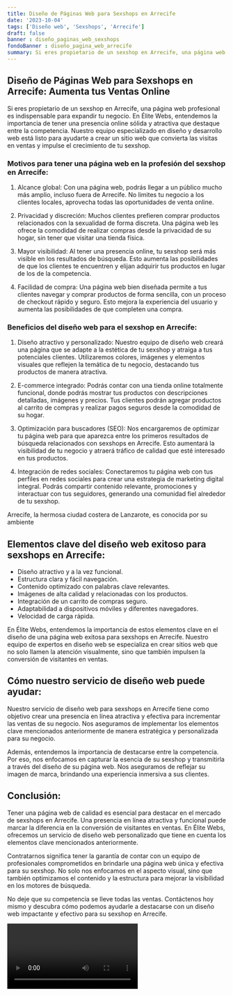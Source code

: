 ```yaml
---
title: Diseño de Páginas Web para Sexshops en Arrecife
date: '2023-10-04'
tags: ['Diseño web', 'Sexshops', 'Arrecife']
draft: false
banner : diseño_paginas_web_sexshops
fondoBanner : diseño_pagina_web_arrecife
summary: Si eres propietario de un sexshop en Arrecife, una página web profesional es indispensable para expandir tu negocio. En Élite Webs, entendemos la importancia de tener una presencia online sólida y atractiva que destaque entre la competencia. Nuestro equipo especializado en diseño y desarrollo web está listo para ayudarte a crear un sitio web que convierta las visitas en ventas y impulse el crecimiento de tu sexshop.
---
```


## Diseño de Páginas Web para Sexshops en Arrecife: Aumenta tus Ventas Online

Si eres propietario de un sexshop en Arrecife, una página web profesional es indispensable para expandir tu negocio. En Élite Webs, entendemos la importancia de tener una presencia online sólida y atractiva que destaque entre la competencia. Nuestro equipo especializado en diseño y desarrollo web está listo para ayudarte a crear un sitio web que convierta las visitas en ventas y impulse el crecimiento de tu sexshop.

### Motivos para tener una página web en la profesión del sexshop en Arrecife:

1. Alcance global: Con una página web, podrás llegar a un público mucho más amplio, incluso fuera de Arrecife. No limites tu negocio a los clientes locales, aprovecha todas las oportunidades de venta online.

2. Privacidad y discreción: Muchos clientes prefieren comprar productos relacionados con la sexualidad de forma discreta. Una página web les ofrece la comodidad de realizar compras desde la privacidad de su hogar, sin tener que visitar una tienda física.

3. Mayor visibilidad: Al tener una presencia online, tu sexshop será más visible en los resultados de búsqueda. Esto aumenta las posibilidades de que los clientes te encuentren y elijan adquirir tus productos en lugar de los de la competencia.

4. Facilidad de compra: Una página web bien diseñada permite a tus clientes navegar y comprar productos de forma sencilla, con un proceso de checkout rápido y seguro. Esto mejora la experiencia del usuario y aumenta las posibilidades de que completen una compra.

### Beneficios del diseño web para el sexshop en Arrecife:

1. Diseño atractivo y personalizado: Nuestro equipo de diseño web creará una página que se adapte a la estética de tu sexshop y atraiga a tus potenciales clientes. Utilizaremos colores, imágenes y elementos visuales que reflejen la temática de tu negocio, destacando tus productos de manera atractiva.

2. E-commerce integrado: Podrás contar con una tienda online totalmente funcional, donde podrás mostrar tus productos con descripciones detalladas, imágenes y precios. Tus clientes podrán agregar productos al carrito de compras y realizar pagos seguros desde la comodidad de su hogar.

3. Optimización para buscadores (SEO): Nos encargaremos de optimizar tu página web para que aparezca entre los primeros resultados de búsqueda relacionados con sexshops en Arrecife. Esto aumentará la visibilidad de tu negocio y atraerá tráfico de calidad que esté interesado en tus productos.

4. Integración de redes sociales: Conectaremos tu página web con tus perfiles en redes sociales para crear una estrategia de marketing digital integral. Podrás compartir contenido relevante, promociones y interactuar con tus seguidores, generando una comunidad fiel alrededor de tu sexshop.

Arrecife, la hermosa ciudad costera de Lanzarote, es conocida por su ambiente 

<GifSeo />

<Cta />

## Elementos clave del diseño web exitoso para sexshops en Arrecife:

- Diseño atractivo y a la vez funcional.
- Estructura clara y fácil navegación.
- Contenido optimizado con palabras clave relevantes.
- Imágenes de alta calidad y relacionadas con los productos.
- Integración de un carrito de compras seguro.
- Adaptabilidad a dispositivos móviles y diferentes navegadores.
- Velocidad de carga rápida.

En Élite Webs, entendemos la importancia de estos elementos clave en el diseño de una página web exitosa para sexshops en Arrecife. Nuestro equipo de expertos en diseño web se especializa en crear sitios web que no solo llamen la atención visualmente, sino que también impulsen la conversión de visitantes en ventas.

## Cómo nuestro servicio de diseño web puede ayudar:

Nuestro servicio de diseño web para sexshops en Arrecife tiene como objetivo crear una presencia en línea atractiva y efectiva para incrementar las ventas de su negocio. Nos aseguramos de implementar los elementos clave mencionados anteriormente de manera estratégica y personalizada para su negocio.

Además, entendemos la importancia de destacarse entre la competencia. Por eso, nos enfocamos en capturar la esencia de su sexshop y transmitirla a través del diseño de su página web. Nos aseguramos de reflejar su imagen de marca, brindando una experiencia inmersiva a sus clientes.

## Conclusión: 

Tener una página web de calidad es esencial para destacar en el mercado de sexshops en Arrecife. Una presencia en línea atractiva y funcional puede marcar la diferencia en la conversión de visitantes en ventas. En Élite Webs, ofrecemos un servicio de diseño web personalizado que tiene en cuenta los elementos clave mencionados anteriormente.

Contratarnos significa tener la garantía de contar con un equipo de profesionales comprometidos en brindarle una página web única y efectiva para su sexshop. No solo nos enfocamos en el aspecto visual, sino que también optimizamos el contenido y la estructura para mejorar la visibilidad en los motores de búsqueda.

No deje que su competencia se lleve todas las ventas. Contáctenos hoy mismo y descubra cómo podemos ayudarle a destacarse con un diseño web impactante y efectivo para su sexshop en Arrecife.

<Video />

<CtaBot job='Sexshops' city='Arrecife'/>

<Gmaps query='Arrecife+españa+maps' />